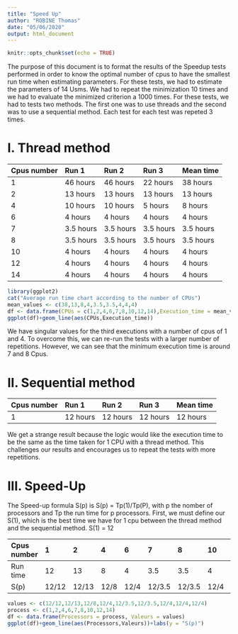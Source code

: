 ```yaml
---
title: "Speed Up"
author: "ROBINE Thomas"
date: "05/06/2020"
output: html_document
---
```


```r
knitr::opts_chunk$set(echo = TRUE)
```

The purpose of this document is to format the results of the Speedup tests performed in order to know the optimal number of cpus to have the smallest run time when estimating parameters. For these tests, we had to estimate the parameters of 14 Usms. We had to repeat the minimization 10 times and we had to evaluate the minimized criterion a 1000 times. For these tests, we had to tests two methods. The first one was to use threads and the second was to use a sequential method. Each test for each test was repeted 3 times.

# I. Thread method

Cpus number | Run 1 | Run 2 | Run 3 | Mean time
:-----------|:------|:------|:------|:---------
1 | 46 hours | 46 hours | 22 hours | 38 hours
2 | 13 hours | 13 hours | 13 hours | 13 hours
4 | 10 hours | 10 hours | 5 hours | 8 hours
6 | 4 hours | 4 hours | 4 hours | 4 hours
7 | 3.5 hours | 3.5 hours | 3.5 hours | 3.5 hours
8 | 3.5 hours | 3.5 hours | 3.5 hours | 3.5 hours
10 | 4 hours | 4 hours | 4 hours | 4 hours
12 | 4 hours | 4 hours | 4 hours | 4 hours
14 | 4 hours | 4 hours | 4 hours | 4 hours

```r
library(ggplot2)
cat("Average run time chart according to the number of CPUs")
mean_values <- c(38,13,8,4,3.5,3.5,4,4,4)
df <- data.frame(CPUs = c(1,2,4,6,7,8,10,12,14),Execution_time = mean_values)
ggplot(df)+geom_line(aes(CPUs,Execution_time))
```

We have singular values for the third executions with a number of cpus of 1 and 4. To overcome this, we can re-run the tests with a larger number of repetitions. However, we can see that the minimum execution time is around 7 and 8 Cpus.

# II. Sequential method

Cpus number | Run 1 | Run 2 | Run 3 | Mean time
:-----------|:------|:------|:------|:---------
1 | 12 hours | 12 hours | 12 hours | 12 hours

We get a strange result because the logic would like the execution time to be the same as the time taken for 1 CPU with a thread method. This challenges our results and encourages us to repeat the tests with more repetitions.

# III. Speed-Up

The Speed-up formula S(p) is S(p) = Tp(1)/Tp(P), with p the nomber of processors and Tp the run time for p processors.
First, we must define our S(1), which is the best time we have for 1 cpu between the thread method and the sequential method.
S(1) = 12

Cpus number | 1 | 2 | 4 | 6 | 7 | 8 | 10 | 12 | 14
:-----------|:--|:--|:--|:--|:--|:--|:---|:---|:---
Run time | 12 | 13 | 8 | 4 | 3.5 | 3.5 | 4 | 4 | 4
S(p) | 12/12 | 12/13 | 12/8 | 12/4 | 12/3.5 | 12/3.5 | 12/4 | 12/4 | 12/4 


```r

values <- c(12/12,12/13,12/8,12/4,12/3.5,12/3.5,12/4,12/4,12/4)
process <- c(1,2,4,6,7,8,10,12,14)
df <- data.frame(Processors = process, Valeurs = values)
ggplot(df)+geom_line(aes(Processors,Valeurs))+labs(y = "S(p)")
```